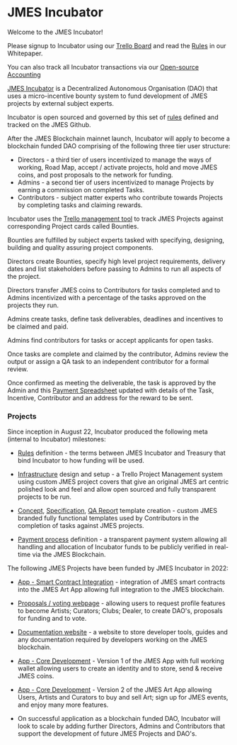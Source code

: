 
# JMES Incubator

<Admonition type="info" icon="ℹ️">

Welcome to the JMES Incubator!

Please signup to Incubator using our [Trello Board](http://jmes.art) and read the [Rules](./incubator-whitepaper) in our Whitepaper.

You can also track all Incubator transactions via our [Open-source Accounting](https://docs.google.com/spreadsheets/d/1FbiDxVXXL6LK4XvbJa0gsNom_jqYxd7VJnG49dqGtpY/edit?usp=sharing)

</Admonition>

[JMES Incubator](https://incubator.jmes.art/) is a Decentralized Autonomous Organisation (DAO) that uses a micro-incentive bounty system to fund development of JMES projects by external subject experts.

Incubator is open sourced and governed by this set of [rules](https://github.com/jmesworld/incubator/blob/main/rules.md) defined and tracked on the JMES Github.

After the JMES Blockchain mainnet launch, Incubator will apply to become a blockchain funded DAO comprising of the following three tier user structure:

- Directors - a third tier of users incentivized to manage the ways of working, Road Map, accept / activate projects, hold and move JMES coins, and post proposals to the network for funding.
- Admins - a second tier of users incentivized to manage Projects by earning a commission on completed Tasks.
- Contributors - subject matter experts who contribute towards Projects by completing tasks and claiming rewards.

Incubator uses the [Trello management tool](https://trello.com/b/oJCXdSrM/jmes-incubator) to track JMES Projects against corresponding Project cards called Bounties.


Bounties are fulfilled by subject experts tasked with specifying, designing, building and quality assuring project components.

Directors create Bounties, specify high level project requirements, delivery dates and list stakeholders before passing to Admins to run all aspects of the project.

Directors transfer JMES coins to Contributors for tasks completed and to Admins incentivized with a percentage of the tasks approved on the projects they run.


Admins create tasks, define task deliverables, deadlines and incentives to be claimed and paid.

Admins find contributors for tasks or accept applicants for open tasks.

Once tasks are complete and claimed by the contributor, Admins review the output or assign a QA task to an independent contributor for a formal review.

Once confirmed as meeting the deliverable, the task is approved by the Admin and this [Payment Spreadsheet](https://docs.google.com/spreadsheets/d/1FbiDxVXXL6LK4XvbJa0gsNom_jqYxd7VJnG49dqGtpY/edit?usp=sharing) updated with details of the Task, Incentive, Contributor and an address for the reward to be sent.

### Projects

Since inception in August 22, Incubator produced the following meta (internal to Incubator) milestones:

- [Rules](https://github.com/jmesworld/incubator/blob/main/rules.md) definition - the terms between JMES Incubator and Treasury that bind Incubator to how funding will be used.

- [Infrastructure](https://trello.com/b/oJCXdSrM/jmes-incubator) design and setup - a Trello Project Management system using custom JMES project covers that give an original JMES art centric polished look and feel and allow open sourced and fully transparent projects to be run.

- [Concept](https://docs.google.com/document/d/1bja1xZdyePHanLOhhcfIZVrSrcyLiByfcyo3QpxK2Gg/edit?usp=sharing), [Specification](https://docs.google.com/document/d/1miuDy03Fdem_8_OiYCFv73yw9c1lbI0cIJDywVO_kEY/edit?usp=sharing), [QA Report](https://docs.google.com/document/d/18Nski9W1TcWIgPfwLwDCQwbbO2PNGeX7XdfU8Sft0WY/edit?usp=sharing) template creation - custom JMES branded fully functional templates used by Contributors in the completion of tasks against JMES projects.

- [Payment process](https://docs.google.com/spreadsheets/d/1FbiDxVXXL6LK4XvbJa0gsNom_jqYxd7VJnG49dqGtpY/edit?usp=sharing) definition - a transparent payment system allowing all handling and allocation of Incubator funds to be publicly verified in real-time via the JMES Blockchain.

The following JMES Projects have been funded by JMES Incubator in 2022:

- [App - Smart Contract Integration](https://trello.com/c/5aOrVEL8) - integration of JMES smart contracts into the JMES Art App allowing full integration to the JMES blockchain.

- [Proposals / voting webpage](https://trello.com/c/o1UhzTDC) - allowing users to request profile features to become Artists; Curators; Clubs; Dealer, to create DAO's, proposals for funding and to vote.

- [Documentation website](https://trello.com/c/ig9qtTwZ) - a website to store developer tools, guides and any documentation required by developers working on the JMES blockchain.

- [App - Core Development](https://trello.com/c/jIIW0lJr) - Version 1 of the JMES App with full working wallet allowing users to create an identity and to store, send & receive JMES coins.

- [App - Core Development](https://trello.com/c/jIIW0lJr) - Version 2 of the JMES Art App allowing Users, Artists and Curators to buy and sell Art; sign up for JMES events, and enjoy many more features.
- On successful application as a blockchain funded DAO, Incubator will look to scale by adding further Directors, Admins and Contributors that support the development of future JMES Projects and DAO's.




